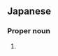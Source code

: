 ==Japanese==
{{ja-kanjitab|美|姫}}

===Proper noun===
{{ja-pos|proper|みき}}

# {{given name|female|lang=ja|sort=みき}}